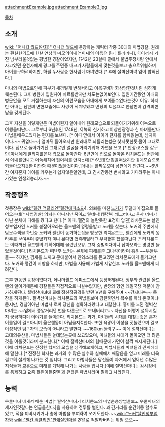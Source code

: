 attachment:Example.jpg
attachment:Example3.jpg

[[목차]]

== 소개 ==

[[wiki: "어나더 월드(만화)" 어나더 월드]]에 등장하는 캐릭터
작중 30대의 마법경찰. 원래는 훤칠한외모에 한살 연상의 미모의아내[* 아내의 이름은 올가 폴라리나], 아이까지 가진 남부러울것없는 평범한 경찰이었지만, 1742년 23살때 길에서 불법주정차량 안에서 자고있던 운전자에게 경고를 주던중 매크가 사람들에게 맞는것을보고 총으로위협하며 아이를구하려하지만, 하필 두사람중 한사람이 마녀였다.[* 후에 절벽산마녀 임이 밝혀진다.]

마녀의 마법으로인해 피부가 새까맣게 변해버리고 이목구비가 화상당한것처럼 심하게 훼손된다. 그후 병원에 입원하여 치료를받지만 차도는없어보인다. 입원기간동안 아내의 병문안을 모두 거절하는데 자신의 이런모습을 아내에게 보여줄수없다는것이 이유.  하지만 아내는 남편의 변한모습에도 사랑이 식지않았고 반장의 도움으로 한달만의 감격의만남을 갖게된다.

그후 자신을 이렇게만든 마법이뭔지 알아내어 원래모습으로 되돌아가기위해 이녹으로 여행을떠난다. 그로부터 6년후인 1748년, 이녹의 신기하고 이상한광경과 한 마녀를만나 마법을배우고있다는 편지를 보낸다. [* 이때 옆에서 아이가 편지를 함께읽는데, 남자아이다.~~ 귀엽다~~] 얼마뒤 돌아오지만 원래대로 되돌리는법은 찾지못한듯 몸이 그대로이다. 집으로 돌아가기전 그대로인 얼굴을 가리기위해 가면을 쓰고 [* 반장:코스튬 같구만]아내에게 알리지않은채 집으로 돌아간다. 6년만에 집으로 돌아온 리치몬드는 현관에서 아내를만나고 머쓱해하며 뒷머리를 만지는데 [* 6년동안 집을떠났지만 원래모습으로 되돌아오지못한 미안함 때문이었을것이다.]아내는 활짝웃으며 남편에게 안긴다.~~6년간 여자혼자 아이를 키우는게 쉽지않은일인데, 그 긴시간동안 변치않고 기다려주는 아내가있는 인생의승리자.~~

== 작중행적 ==

첫등장은 [[wiki:"펠건 맥클리언"펠건]]에피소드4. 의뢰를 마친 [[노커]]가 투덜대며 집으로 들어오는데[* 마법경찰! 의뢰는 아니지만 죽이고 말테다!]펠건이 왜그러냐고 묻자 더미가 아닌 본체에 피해를 줬다고 한다.[* 이때, 펠건의 놀란듯한 표정이 압권]리치몬드는 살인청부업자인 노커를 붙잡아오라는 올드맨의 명령을받고 노커를 찾는다. 노커의 주변에서 탐문수색을 하던중 노커와 펠건이 동거하는집을 방문한 리치몬드는, 펠건에게 노커의 몽타주를 보여주며 중범죄자 이니 본다면 연락해달라고 부탁한후 집을떠난다.[* 리치몬드는 이때까진 올드맨의 계획에대해 몰랐던모양. 그저 중범죄자이니 잡아오라는 명령만 들었을것이다.] 리치몬드가 떠난후 노커는 본체에 피해를준 그녀석이라며 흥분 ~~부들부들~~ 하지만, 낌새를 느끼고 문에붙어서 안의소리를 듣고있던 리치몬드에게 들키고만다. 노커와 펠건이 저항을 하지만, 마법을 사용해 가볍게 제압한후 노커를 올드맨에게 데려간다.

그후 한동안 등장이없다가, 어나더월드 에피소드에서 등장하게된다. 정부와 관련된 올드맨의 일이기때문에 경찰들은 직접적으르 나설수없지만, 반장의 형인 데일국장 덕분에 참가하게된다. 절벽산마녀에 의해 정신적공격을 받던 V맨을 구해주며 ~~간지나는~~ 등장을 하게된다. 절벽산마녀는 리치몬드의 마법을보며 감탄하면서 복수를 하러 온것이냐묻지만, 경찰이아닌 마법사 로써 당신을 설득하러왔다고 대답한다. 흥미를 느낀 절벽산마녀는 ~~옆에서 쫑알거리던 번을 다른곳으로 보내버리고~~ 자신을 어떻게 설득시킬지 궁금하다며 이야기를 들어준다. 리치몬드는 과거, 마녀들의 시대를 대찾는것은 혼자 이룰일이 결코아니며 옳은행동이 아님을지적한다. 또한 욕망이 이성을 짓눌렀으며 결코 이성적인 탐구자의 모습이 아니라고 말한다. ~~160km 돌직구~~ 이에 절벽산마녀는 고대의유산을, 마법사들은 쓸데없는곳에 쓰고있으며, 마녀들의 시대가 돌아오면 더 많은것을 이룰것이라며 분노한다.[* 이때 절벽산마녀의 힘때문에 가면이 살짝 깨지게된다.] 이에 리치몬드는 진정한 학자의 모습을 생각해보게하고, 마법사들과 마녀들의 관계에대해 말한다.[* 진정한 학자는 과거의 수 많은 실수와 실패에서 깨달음을 얻고 미래를 더욱 결고히 설계해 나가는 것 입니다. 그리고 마법사들은 당신들이 과거에서 얻어낸 수많은 지식들과 교훈으로 미래를 개척해 나가는 사람들 입니다.]이에 절벽산마녀는 감시장비를 통제하고 요즘 젊은이들중엔 꽤 괜찮은 마법사라며 말하고 사라진다.

== 능력 ==
우물마녀 에게서 배운 마법[* 절벽산마녀가 리치몬드의 마법운용방법을보고 우물마녀의 제자인것같다는 언급을한다.]을 사용하여 전투를 벌인다. 꽤 긴거리를 순간이동 할수도 있고, 적을 마비시키거나 총에 마법을 부여하여 쏘기도한다. ~~[[wiki:"노커"살인청부업자]]와 [[wiki:"펠건 맥클리언"연쇄살인마]]을 2대1로 떡발라버리는 위엄 오오~~
